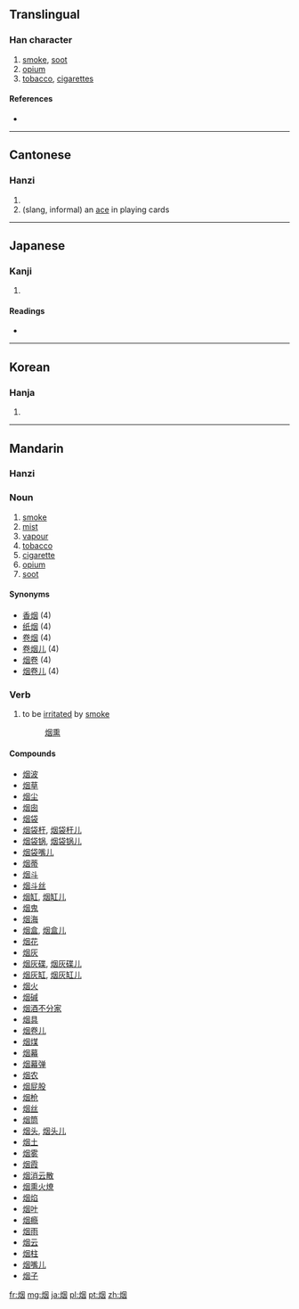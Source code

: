 {{also|煙}}
==Translingual==

===Han character===
{{Han char|rn=86|rad=火|as=06|sn=10|four=|canj=火田大 (FWK)}}

# [[smoke]], [[soot]]
# [[opium]]
# [[tobacco]], [[cigarette]]s

====References====
* {{Han ref|kx=0671.040|dkj=19022|dj=1080.030|hdz=32199.120|uh=70DF|ud=28895}}

----

==Cantonese==

===Hanzi===
{{yue-hanzi|jyut=|y=yin1|tra=煙}}

# {{defn|lang=yue|sort=火06}}
#(slang, informal) an [[ace]] in playing cards

----

==Japanese==

===Kanji===
{{ja-kanji|grade=|rs=火06}}

# {{defn|lang=ja|sort=火06}}

====Readings====
* {{ja-readings|on=[[えん]] (en)|kun=[[けむり]] (kemuri), [[けむる]] (kemuru), [[けむい]] (kemui)}}

----

==Korean==

===Hanja===
{{ko-hanja|hangeul=연|eumhun=|rv=yeon|mr=yŏn|y=yen}}

# {{defn|lang=ko|sort=火06}}

----

==Mandarin==
{{Hani-forms|[[烟]]|[[煙]]}}

===Hanzi===
{{cmn-hanzi|tra=煙|pin=[[yān]] ([[yan1]])|wg=yen<sup>1</sup>}}

===Noun===
{{cmn-noun|s|pin=yān|pint=yan1|tra=煙|sim=烟|rs=火06}}

# [[smoke]]
# [[mist]]
# [[vapour]]
# [[tobacco]]
# [[cigarette]]
# [[opium]]
# [[soot]]

====Synonyms====
* [[香烟]] (4)
* [[纸烟]] (4)
* [[卷烟]] (4)
* [[卷烟儿]] (4)
* [[烟卷]] (4)
* [[烟卷儿]] (4)

===Verb===
{{cmn-noun|s|pin=yān|pint=yan1|tra=煙|sim=烟|rs=火06}}

# to be [[irritated]] by [[smoke]]
#: [[烟熏]]

====Compounds====
* [[烟波]]
* [[烟草]]
* [[烟尘]]
* [[烟囱]]
* [[烟袋]]
* [[烟袋杆]], [[烟袋杆儿]]
* [[烟袋锅]], [[烟袋锅儿]]
* [[烟袋嘴儿]]
* [[烟蒂]]
* [[烟斗]]
* [[烟斗丝]]
* [[烟缸]], [[烟缸儿]]
* [[烟鬼]]
* [[烟海]]
* [[烟盒]], [[烟盒儿]]
* [[烟花]]
* [[烟灰]]
* [[烟灰碟]], [[烟灰碟儿]]
* [[烟灰缸]], [[烟灰缸儿]]
* [[烟火]]
* [[烟碱]]
* [[烟酒不分家]]
* [[烟具]]
* [[烟卷儿]]
* [[烟煤]]
* [[烟幕]]
* [[烟幕弹]]
* [[烟农]]
* [[烟屁股]]
* [[烟枪]]
* [[烟丝]]
* [[烟筒]]
* [[烟头]], [[烟头儿]]
* [[烟土]]
* [[烟雾]]
* [[烟霞]]
* [[烟消云散]]
* [[烟熏火燎]]
* [[烟焰]]
* [[烟叶]]
* [[烟瘾]]
* [[烟雨]]
* [[烟云]]
* [[烟柱]]
* [[烟嘴儿]]
* [[烟子]]

[[fr:烟]]
[[mg:烟]]
[[ja:烟]]
[[pl:烟]]
[[pt:烟]]
[[zh:烟]]
